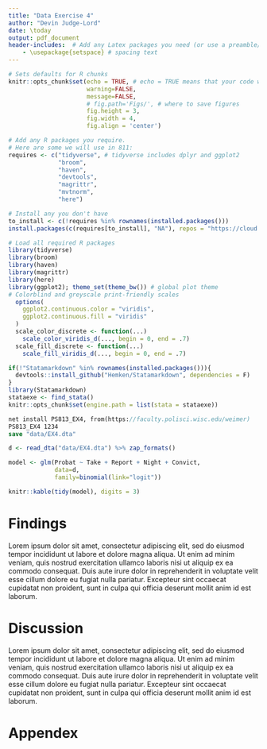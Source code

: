 ```yaml
---
title: "Data Exercise 4"
author: "Devin Judge-Lord"
date: \today
output: pdf_document 
header-includes:  # Add any Latex packages you need (or use a preamble/template)
    - \usepackage{setspace} # spacing text 
---
```


```r
# Sets defaults for R chunks
knitr::opts_chunk$set(echo = TRUE, # echo = TRUE means that your code will show
                      warning=FALSE,
                      message=FALSE,
                      # fig.path='Figs/', # where to save figures
                      fig.height = 3,
                      fig.width = 4,
                      fig.align = 'center')

# Add any R packages you require. 
# Here are some we will use in 811:
requires <- c("tidyverse", # tidyverse includes dplyr and ggplot2
              "broom",
              "haven",
              "devtools",
              "magrittr",
              "mvtnorm",
              "here")

# Install any you don't have
to_install <- c(!requires %in% rownames(installed.packages()))
install.packages(c(requires[to_install], "NA"), repos = "https://cloud.r-project.org/" )

# Load all required R packages
library(tidyverse)
library(broom)
library(haven)
library(magrittr)
library(here)
library(ggplot2); theme_set(theme_bw()) # global plot theme
# Colorblind and greyscale print-friendly scales
  options(
    ggplot2.continuous.color = "viridis",
    ggplot2.continuous.fill = "viridis"
  )
  scale_color_discrete <- function(...)
    scale_color_viridis_d(..., begin = 0, end = .7)
  scale_fill_discrete <- function(...)
    scale_fill_viridis_d(..., begin = 0, end = .7)
```

<!-- Now an R chunk to set up Stata chunks -->
<!-- If you have Stata, make eval=TRUE -->
```r
if(!"Statamarkdown" %in% rownames(installed.packages())){
  devtools::install_github("Hemken/Statamarkdown", dependencies = F)
}
library(Statamarkdown)
stataexe <- find_stata()
knitr::opts_chunk$set(engine.path = list(stata = stataexe))
```

<!-- Now a Stata chunk to make data -->
<!-- Replace 1234 with your seed and make eval = TRUE -->
```stata
net install PS813_EX4, from(https://faculty.polisci.wisc.edu/weimer) 
PS813_EX4 1234
save "data/EX4.dta"
```

<!-- An R chunk to load data -->
```r
d <- read_dta("data/EX4.dta") %>% zap_formats() 
```


```r
model <- glm(Probat ~ Take + Report + Night + Convict, 
             data=d, 
             family=binomial(link="logit"))

knitr::kable(tidy(model), digits = 3)
```


# Findings
\doublespacing
\Large

Lorem ipsum dolor sit amet, consectetur adipiscing elit, sed do eiusmod tempor incididunt ut labore et dolore magna aliqua. Ut enim ad minim veniam, quis nostrud exercitation ullamco laboris nisi ut aliquip ex ea commodo consequat. Duis aute irure dolor in reprehenderit in voluptate velit esse cillum dolore eu fugiat nulla pariatur. Excepteur sint occaecat cupidatat non proident, sunt in culpa qui officia deserunt mollit anim id est laborum.

# Discussion

Lorem ipsum dolor sit amet, consectetur adipiscing elit, sed do eiusmod tempor incididunt ut labore et dolore magna aliqua. Ut enim ad minim veniam, quis nostrud exercitation ullamco laboris nisi ut aliquip ex ea commodo consequat. Duis aute irure dolor in reprehenderit in voluptate velit esse cillum dolore eu fugiat nulla pariatur. Excepteur sint occaecat cupidatat non proident, sunt in culpa qui officia deserunt mollit anim id est laborum.

# Appendex

